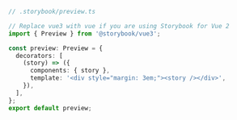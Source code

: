 ```ts
// .storybook/preview.ts

// Replace vue3 with vue if you are using Storybook for Vue 2
import { Preview } from '@storybook/vue3';

const preview: Preview = {
  decorators: [
    (story) => ({
      components: { story },
      template: '<div style="margin: 3em;"><story /></div>',
    }),
  ],
};
export default preview;
```
